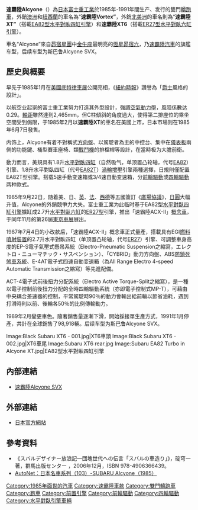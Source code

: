 {{noteTA
|T=zh-cn:斯巴鲁Alcyone; zh-tw:速霸陸Alcyone; zh-hk:富士Alcyone
|1=zh-cn:斯巴鲁; zh-tw:速霸陸; zh-hk:富士
|2=zh-hans:发动机; zh-hant:引擎;
}}
'''速霸陸Alcyone'''（{{lang-ja|スバル・アルシオーネ}}）為[[日本|日本]][[富士重工業|富士重工業]]於1985年-1991年間生产、发行的雙門[[轎跑車|轎跑車]]，外銷[[澳洲|澳洲]]和[[紐西蘭|紐西蘭]]的車名為“'''速霸陸Vortex”'''，外銷[[北美洲|北美洲]]的車名則為“'''速霸陸XT”'''（搭載[[速霸陸EA族引擎#EA82型|EA82型]][[水平對臥四缸引擎|水平對臥四缸引擎]]）和'''速霸陸XT6'''（搭載[[速霸陸EA族引擎#ER27型|ER27型]][[水平對臥六缸引擎|水平對臥六缸引擎]]）。

車名“Alcyone”來自[[昴宿星團|昴宿星團]]中[[金牛座|金牛座]]最明亮的[[恆星|恆星]][[昴宿六|昴宿六]]，乃[[速霸陸汽車|速霸陸汽車]]的旗艦车型，后续车型为斯巴鲁Alcyone SVX。

== 歷史與概要 ==
{{Infobox Automobile
|name          = 速霸陸Alcyone
|aka           = 速霸陸Vortex、速霸陸XT/XT6
|image         = [[File:SubaruGL-10XTTurbo.jpg|220px]]<br>[[File:SubaruGL-10XTTurbo-rear.jpg|220px]]
|manufacturer  = [[富士重工業|富士重工業]]
|predecessor   = 
|successor     = [[速霸陸Alcyone_SVX|速霸陸Alcyone SVX]]
|class         = [[緊湊型轎車|緊湊型跑車]]
|assembly      = 
|body_style    = 双门[[轎跑車|轎跑車]]
|production    = 1985年6月-1991年1月
|layout        = [[前置前驅|前置前驱]]、[[四輪驅動|前置四驱]]
|transmission  = 5速手动变速箱、3/4速自动变速箱
|engine        = 1.8升[[水平對臥四缸引擎|水平對臥四缸]] [[速霸陸EA族引擎#EA82型|（代号EA82）]]引擎<br>1.8升水平對臥四缸 [[速霸陸EA族引擎#EA82T型|（代号EA82T）]][[渦輪增壓器|渦輪增壓]]引擎<br>2.7升水平對臥四缸SOHC [[速霸陸EA族引擎#ER27型|（代号ER27）]]引擎
|wheelbase     = 2,465mm
|length        = 4,450mm
|width         = 1,690mm
|height        = 1,335mm
|weight        = 1,130kg
|ftrack        = 1,425mm
|rtrack        = 1,425mm
|fuel_economy  = 
|fuel_capacity = 
|related       =  
|similar       = 
|designer      = 碇穹一
}}

早先于1985年1月在[[美國|美國]][[底特律車展|底特律車展]]公開亮相，《[[紐約時報|紐約時報]]》讚譽為「[[爵士|爵士]]風格的設計」。

以航空业起家的富士重工業努力打造其外型設計，強調[[空氣動力學|空氣動力學]]，風阻係數达0.29。[[軸距|軸距]]雖然達到2,465mm，但C柱傾斜的角度過大，使得第二排座位的乘坐空間受到侷限，于1985年2月以'''速霸陸XT'''的車名在美國上市，日本市場则在1985年6月7日發售。

内饰上，Alcyone有着不對稱式[[方向盘|方向盤]]、以駕駛者為主的中控台、集中在[[汽車儀表|儀表板]]兩側的功能鍵、桶型賽車座椅、類[[戰鬥機|戰鬥機]]的排檔桿等設計，在當時极为大膽前衛。

動力而言，美規具有1.8升[[水平對臥四缸引擎|水平對臥四缸]]（自然吸气，单顶置凸轮轴，代号[[速霸陸EA族引擎#EA82型|EA82]]）引擎、1.8升水平對臥四缸（代号[[速霸陸EA族引擎#EA82T型|EA82T]]）[[渦輪增壓器|渦輪增壓]]引擎兩種選擇，日規則僅配置EA82T型引擎。搭载5速手動变速箱或3/4速自動变速箱，分[[前轮驱动|前輪驅動]]或[[四輪驅動|四輪驅動]]两种款式。

1985年9月22日，随着美、日、[[英國|英]]、[[法國|法]]、[[西德|西德]]等五國簽訂《[[广场协议|廣場協議]]》，[[日圓|日圓]]大幅升值，Alcyone的外銷競爭力大失。富士重工業为此临时基于EA82型[[水平對臥四缸引擎|水平對臥四缸引擎]]擴缸成2.7升[[水平對臥六缸引擎|水平對臥六缸]]的[[速霸陸EA族引擎#ER27型|ER27型]]引擎，推出「速霸陸ACX-Ⅱ」[[概念車|概念車]]，于同年11月的第26屆[[東京車展|東京車展]]展出。

1987年7月4日的小改款后，「速霸陸ACX-Ⅱ」概念車正式量產，搭載具有EGI[[燃料噴射裝置|燃料噴射裝置]]的2.7升水平對臥四缸（单顶置凸轮轴，代号[[速霸陸EA族引擎#ER27型|ER27]]）引擎、可調整車身高度的EP-S電子氣壓式懸吊系統（{{en}}Electro-Pneumatic Suspension之縮寫，{{ja}}エレクトロ・ニューマチック・サスペンション）、「CYBRID」動力方向盤、ABS[[防鎖死煞車系統|防鎖死煞車系統]]、E-4AT電子式四速自動变速箱（為All Range Electro 4-speed Automatic Transmission之縮寫）等先進配備。

ACT-4電子式前後扭力分配系統（Electro Active Torque-Split之縮寫），是一種以電子控制前後扭力分配的全時四輪驅動系統（亦即電子控制式MP-T），可藉由中央耦合差速器的控制，平常駕駛時90％的動力會輸出給前輪以節省油耗，遇到打滑時則以前、後輪各50％的比例傳輸動力。

1989年2月變更車色。隨著銷售量逐漸下滑，開始採接單生產方式，1991年1月停產，共計在全球銷售了98,918輛。后续车型为斯巴鲁Alcyone SVX。

<gallery>
Image:Black Subaru XT6 - 001.jpg|XT6車頭
Image:Black Subaru XT6 - 002.jpg|XT6車尾
Image:Subaru XT6 rear.jpg
Image:Subaru EA82 Turbo in Alcyone XT.jpg|EA82型水平對臥四缸引擎
</gallery>

== 內部連結 ==
* [[速霸陸Alcyone_SVX|速霸陸Alcyone SVX]]

== 外部連結 ==
* {{ja}}[http://subaru-philosophy.jp/tagged/ALCYONE 日本官方網站]
 
== 參考資料 ==
* 《スバルデザイナー放浪記―団塊世代への伝言「スバルの車造り」》，碇穹一著，群馬出版センター ，2006年12月，ISBN 978-4906366439。
* [https://web.archive.org/web/20130927222421/http://subaru.autonet.com.tw/cgi-bin/file_view.cgi?a7020431S4011001 AutoNet：日本名車系列（103）-SUBARU Alcyone（1985）]
{{Reflist}}

{{Subaru early}}
{{Subaru}}

[[Category:1985年面世的汽車|Category:1985年面世的汽車]]
[[Category:速霸陸車款|Category:速霸陸車款]]
[[Category:雙門轎跑車|Category:雙門轎跑車]]
[[Category:跑車|Category:跑車]]
[[Category:前置引擎|Category:前置引擎]]
[[Category:前輪驅動|Category:前輪驅動]]
[[Category:四輪驅動|Category:四輪驅動]]
[[Category:水平對臥引擎車輛|Category:水平對臥引擎車輛]]